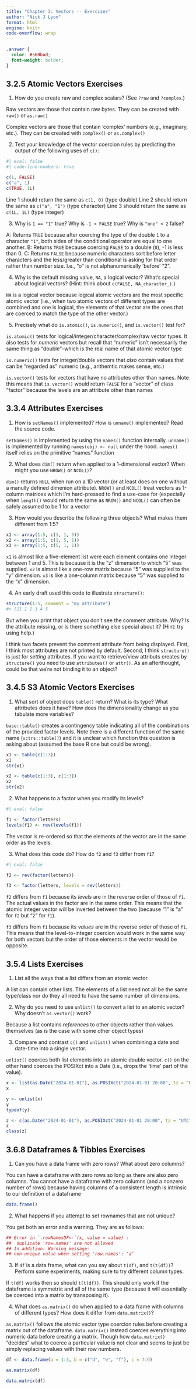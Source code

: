 ```yaml
---
title: "Chapter 3: Vectors -- Exercises"
author: "Nick J Lyon"
format: html
engine: knitr
code-overflow: wrap
---
```


```scss
.answer { 
  color: #560bad;
  font-weight: bolder;
}
```

## 3.2.5 Atomic Vectors Exercises

1. How do you create raw and complex scalars? (See `?raw` and `?complex`.)

[Raw vectors are those that contain raw bytes. They can be created with `raw()` or `as.raw()`]{.answer}

[Complex vectors are those that contain 'complex' numbers (e.g., imaginary, etc.). They can be created with `complex()` or `as.complex()`]{.answer}

2. Test your knowledge of the vector coercion rules by predicting the output of the following uses of `c()`:

```r
#| eval: false
#| code-line-numbers: true

c(1, FALSE)
c("a", 1)
c(TRUE, 1L)
```

[Line 1 should return the same as `c(1, 0)` (type double)]{.answer}
[Line 2 should return the same as `c("a", "1")` (type character)]{.answer}
[Line 3 should return the same as `c(1L, 1L)` (type integer)]{.answer}

3. Why is `1 == "1"` true? Why is `-1 < FALSE` true? Why is `"one" < 2` false?

[A: Returns `TRUE` because after coercing the type of the double `1` to a character `"1"`, both sides of the conditional operator are equal to one another.]{.answer}
[B: Returns `TRUE` because coercing `FALSE` to a double (`0`), -1 is less than 0.]{.answer}
[C: Returns `FALSE` because numeric characters sort before letter characters and the less/greater than conditional is asking for that order rather than number size. I.e., "o" is not alphanumerically 'before' "2".]{.answer}

4. Why is the default missing value, `NA`, a logical vector? What's special about logical vectors? (Hint: think about `c(FALSE, NA_character_)`.)

[`NA` is a logical vector because logical atomic vectors are the most specific atomic vector (i.e., when two atomic vectors of different types are combined and one is logical, the elements of that vector are the ones that are coerced to match the type of the other vector.)]{.answer}

5. Precisely what do `is.atomic()`, `is.numeric()`, and `is.vector()` test for?

[`is.atomic()` tests for logical/integer/character/complex/raw vector types. It also tests for _numeric_ vectors but recall that "numeric" isn't necessarily the same thing as "double"--which is the real name of that atomic vector type]{.answer}

[`is.numeric()` tests for integer/double vectors that _also_ contain values that can be "regarded as" numeric (e.g., arithemtic makes sense, etc.)]{.answer}

[`is.vector()` tests for vectors that have no attributes other than names. Note this means that `is.vector()` would return `FALSE` for a "vector" of class "factor" because the levels are an attribute other than names]{.answer}

## 3.3.4 Attributes Exercises

1. How is `setNames()` implemented? How is `unname()` implemented? Read the source code.

[`setNames()` is implemented by using the `names()` function internally. `unname()` is implemented by running `names(obj) <- null` under the hood. `names()` itself relies on the primitive "names" function ]{.answer} 

2. What does `dim()` return when applied to a 1-dimensional vector? When might you use `NROW()` or `NCOL()`?

[`dim()` returns `NULL` when run on a 1D vector (or at least does on one without a manully defined dimenion attribute). `NROW()` and `NCOL()` treat vectors as 1-column matrices which I'm hard-pressed to find a use-case for (especially when `length()` would return the same as `NROW()` and `NCOL()` can often be safely assumed to be 1 for a vector]{.answer}

3. How would you describe the following three objects? What makes them different from 1:5?

```r
x1 <- array(1:5, c(1, 1, 5))
x2 <- array(1:5, c(1, 5, 1))
x3 <- array(1:5, c(5, 1, 1))
```

[`x1` is almost like a five-element list were each element contains one integer between 1 and 5. This is because it is the "z" dimension to which "5" was supplied. `x2` is almost like a one-row matrix because "5" was supplied to the "y" dimension. `x3` is like a one-column matrix because "5" was supplied to the "x" dimension.]{.answer}

4. An early draft used this code to illustrate `structure()`:

```r
structure(1:5, comment = "my attribute")
#> [1] 1 2 3 4 5
```

But when you print that object you don’t see the comment attribute. Why? Is the attribute missing, or is there something else special about it? (Hint: try using help.)

[I think two facets prevent the comment attribute from being displayed. First, I think most attributes are not printed by default. Second, I think `structure()` is just for _setting_ attributes. If you want to retrieve/view attributs creates by `structure()` you need to use `attributes()` or `attr()`. As an afterthought, could be that we're not binding it to an object?]{.answer}

## 3.4.5 S3 Atomic Vectors Exercises

1. What sort of object does `table()` return? What is its type? What attributes does it have? How does the dimensionality change as you tabulate more variables?

[`base::table()` creates a contingency table indicating all of the combinations of the provided factor levels. Note there is a different function of the same name (`vctrs::table()`) and it is unclear which function this question is asking about (assumed the base R one but could be wrong).]{.answer}

```r
x1 <- table(c(1:3))
x1
str(x1)

x2 <- table(c(1:3), c(1:3))
x2
str(x2)
```

2. What happens to a factor when you modify its levels?

```r
#| eval: false

f1 <- factor(letters)
levels(f1) <- rev(levels(f1))
```

[The vector is re-ordered so that the elements of the vector are in the same order as the levels.]{.answer}

3. What does this code do? How do `f2` and `f3` differ from `f1`?

```r
#| eval: false

f2 <- rev(factor(letters))

f3 <- factor(letters, levels = rev(letters))
```

[`f2` differs from `f1` because its _levels_ are in the reverse order of those of `f1`. The actual values in the factor are in the same order. This means that the atomic integer vector will be inverted between the two (because "1" is "a" for `f2` but "z" for `f1`).]{.answer}

[`f3` differs from `f1` because its _values_ are in the reverse order of those of `f1`. This means that the level-to-integer coercion would work in the same way for both vectors but the order of those elements in the vector would be opposite.]{.answer}

## 3.5.4 Lists Exercises

1. List all the ways that a list differs from an atomic vector.

[A list can contain other lists. The elements of a list need not all be the same type/class nor do they all need to have the same number of dimensions.]{.answer}

2. Why do you need to use `unlist()` to convert a list to an atomic vector? Why doesn’t `as.vector()` work?

[Because a list contains _references_ to other objects rather than values themselves (as is the case with some other object types)]{.answer}

3. Compare and contrast `c()` and `unlist()` when combining a date and date-time into a single vector.

[`unlist()` coerces both list elements into an atomic double vector. `c()` on the other hand coerces the POSIXct into a Date (i.e., drops the 'time' part of the value).]{.answer}

```r
x <- list(as.Date("2024-01-01"), as.POSIXct("2024-01-01 20:00", tz = "UTC"))
x

y <- unlist(x)
y
typeof(y)

z <- c(as.Date("2024-01-01"), as.POSIXct("2024-01-01 20:00", tz = "UTC"))
z
class(z)
```

## 3.6.8 Dataframes & Tibbles Exercises

1. Can you have a data frame with zero rows? What about zero columns?

[You can have a dataframe with zero rows so long as there are also zero columns. You cannot have a dataframe with zero columns (and a nonzero number of rows) because having columns of a consistent length is intrinsic to our definition of a dataframe]{.answer}

```r
data.frame()
```

2. What happens if you attempt to set rownames that are not unique?

[You get both an error and a warning. They are as follows: ]{.answer}

```r
## Error in `.rowNamesDF<-`(x, value = value) : 
##  duplicate 'row.names' are not allowed
## In addition: Warning message:
## non-unique value when setting 'row.names': ‘a’
```

3. If `df` is a data frame, what can you say about `t(df)`, and `t(t(df))`? Perform some experiments, making sure to try different column types.

[If `t(df)` works then so should `t(t(df))`. This should only work if the dataframe is symmetric and all of the same type (because it will essentially be coerced into a matrix by transposing it).]{.answer}

4. What does `as.matrix()` do when applied to a data frame with columns of different types? How does it differ from `data.matrix()`?

[`as.matrix()` follows the atomic vector type coercion rules before creating a matrix out of the dataframe. `data.matrix()` instead coerces everything into numeric data before creating a matrix. Though how `data.matrix()` "decides" what to coerce a particular value is not clear and seems to just be simply replacing values with their row numbers.]{.answer}

```r
df <- data.frame(a = 1:3, b = c("d", "e", "f"), c = 7:9)

as.matrix(df)

data.matrix(df)
```
